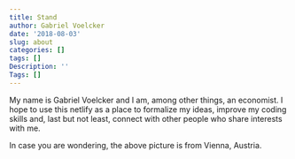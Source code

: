 ```yaml
---
title: Stand
author: Gabriel Voelcker
date: '2018-08-03'
slug: about
categories: []
tags: []
Description: ''
Tags: []
---
```


My name is Gabriel Voelcker and I am, among other things, an economist. I hope to use this netlify as a place to formalize my ideas, improve my coding skills and, last but not least, connect with other people who share interests with me. 

In case you are wondering, the above picture is from Vienna, Austria.

